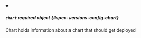 


<details className="config-field" data-expandable="true" open>
<summary>

##### `chart` <span className="config-field-required" data-required="false">required</span> <span className="config-field-type">object</span> <span className="config-field-default"></span> <span className="config-field-enum"></span> {#spec-versions-config-chart}

Chart holds information about a chart that should get deployed

</summary>

<PartialChartreference />


</details>
